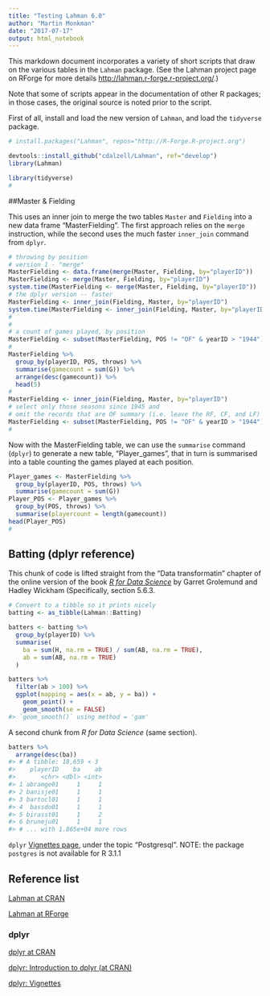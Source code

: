 ```yaml
---
title: "Testing Lahman 6.0"
author: "Martin Monkman"
date: "2017-07-17"
output: html_notebook
---
```


This markdown document incorporates a variety of short scripts that draw on the various tables in the `Lahman` package. (See the Lahman project page on RForge for more details <http://lahman.r-forge.r-project.org/>.)

Note that some of scripts appear in the documentation of other R packages; in those cases, the original source is noted prior to the script.

First of all, install and load the new version of `Lahman`, and load the `tidyverse` package.

```r
# install.packages("Lahman", repos="http://R-Forge.R-project.org")

devtools::install_github("cdalzell/Lahman", ref="develop")
library(Lahman)

library(tidyverse)
#
```


##Master & Fielding

This uses an inner join to merge the two tables `Master` and `Fielding` into a new data frame "MasterFielding".  The first approach relies on the `merge` instruction, while the second uses the much faster `inner_join` command from `dplyr`.


```r
# throwing by position
# version 1 - "merge"
MasterFielding <- data.frame(merge(Master, Fielding, by="playerID"))
MasterFielding <- merge(Master, Fielding, by="playerID")
system.time(MasterFielding <- merge(Master, Fielding, by="playerID"))
# the dplyr version -- faster
MasterFielding <- inner_join(Fielding, Master, by="playerID")
system.time(MasterFielding <- inner_join(Fielding, Master, by="playerID"))
#
#
# a count of games played, by position
MasterFielding <- subset(MasterFielding, POS != "OF" & yearID > "1944")
#
MasterFielding %>%
  group_by(playerID, POS, throws) %>%
  summarise(gamecount = sum(G)) %>%
  arrange(desc(gamecount)) %>% 
  head(5)
#
MasterFielding <- inner_join(Fielding, Master, by="playerID")
# select only those seasons since 1945 and 
# omit the records that are OF summary (i.e. leave the RF, CF, and LF)
MasterFielding <- subset(MasterFielding, POS != "OF" & yearID > "1944")
#
```

Now with the MasterFielding table, we can use the `summarise` command (`dplyr`) to generate a new table, "Player_games", that in turn is summarised into a table counting the games played at each position.

```r

Player_games <- MasterFielding %>%
  group_by(playerID, POS, throws) %>%
  summarise(gamecount = sum(G))
Player_POS <- Player_games %>%
  group_by(POS, throws) %>%
  summarise(playercount = length(gamecount))
head(Player_POS)
#

```

## Batting (dplyr reference)

This chunk of code is lifted straight from the "Data transformatin" chapter of the online version of the book [_R for Data Science_](http://r4ds.had.co.nz/transform.html) by Garret Grolemund and Hadley Wickham (Specifically, section 5.6.3.


```r

# Convert to a tibble so it prints nicely
batting <- as_tibble(Lahman::Batting)

batters <- batting %>% 
  group_by(playerID) %>% 
  summarise(
    ba = sum(H, na.rm = TRUE) / sum(AB, na.rm = TRUE),
    ab = sum(AB, na.rm = TRUE)
  )

batters %>% 
  filter(ab > 100) %>% 
  ggplot(mapping = aes(x = ab, y = ba)) +
    geom_point() + 
    geom_smooth(se = FALSE)
#> `geom_smooth()` using method = 'gam'
```

A second chunk from _R for Data Science_ (same section).

```r

batters %>% 
  arrange(desc(ba))
#> # A tibble: 18,659 × 3
#>    playerID    ba    ab
#>       <chr> <dbl> <int>
#> 1 abramge01     1     1
#> 2 banisje01     1     1
#> 3 bartocl01     1     1
#> 4  bassdo01     1     1
#> 5 birasst01     1     2
#> 6 bruneju01     1     1
#> # ... with 1.865e+04 more rows

```



`dplyr` [Vignettes page](http://cran.r-project.org/web/packages/dplyr/vignettes/databases.html), under the topic "Postgresql". NOTE: the package `postgres` is not available for R 3.1.1


## Reference list
[Lahman at CRAN](http://cran.r-project.org/web/packages/Lahman/index.html)

[Lahman at RForge](http://lahman.r-forge.r-project.org/)

### dplyr

[dplyr at CRAN](http://cran.r-project.org/web/packages/dplyr/index.html)

[dplyr: Introduction to dplyr (at CRAN)](http://cran.rstudio.com/web/packages/dplyr/vignettes/introduction.html)

[dplyr: Vignettes](http://cran.r-project.org/web/packages/dplyr/vignettes/databases.html)